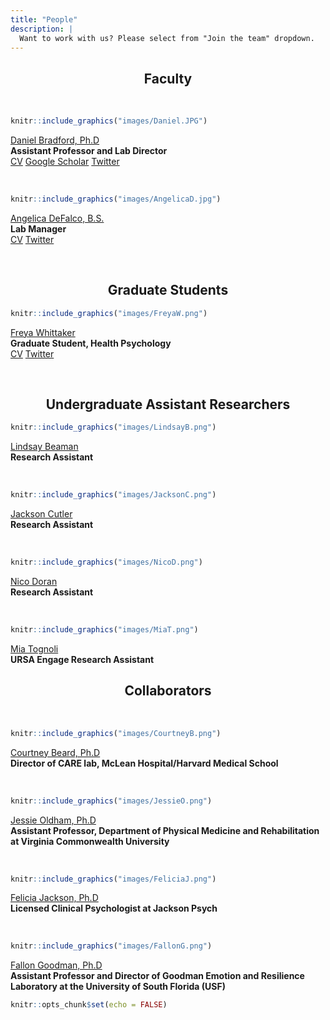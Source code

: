 ```yaml
---
title: "People"
description: |
  Want to work with us? Please select from "Join the team" dropdown.
---
```


<center>
## Faculty
</center>

<br/>

:::float-image

```r
knitr::include_graphics("images/Daniel.JPG")
```

[Daniel Bradford, Ph.D](DanielB.html) 
<br/>
**Assistant Professor and Lab Director**
<br/>
[CV](files/CVs/Bradford_CV.pdf) [Google Scholar](https://scholar.google.com/citations?user=mFzYd1sAAAAJ&hl=en) [Twitter](https://twitter.com/drdanbradford)
:::

<br/>

:::float-image

```r
knitr::include_graphics("images/AngelicaD.jpg")
```

[Angelica DeFalco, B.S.](AngelicaD.html) 
<br/>
**Lab Manager**
<br/>
[CV](files/CVs/DeFalco_CV.pdf) [Twitter](https://twitter.com/A_DeFalco11)
:::

<br/>

<center> 
## Graduate Students
</center>
:::float-image

```r
knitr::include_graphics("images/FreyaW.png")
```

[Freya Whittaker](FreyaW.html) 
<br/>
**Graduate Student, Health Psychology**
<br/>
[CV](files/CVs/Whittaker_CV.pdf) [Twitter](https://twitter.com/fmwhittaker)
:::
<br/>

<center> 
## Undergraduate Assistant Researchers
</center>
:::float-image

```r
knitr::include_graphics("images/LindsayB.png")
```
[Lindsay Beaman](LindsayB.html)
<br/>
**Research Assistant**
:::

<br/>

:::float-image

```r
knitr::include_graphics("images/JacksonC.png")
```

[Jackson Cutler](JacksonC.html)
<br/>
**Research Assistant**
:::

<br/>

:::float-image

```r
knitr::include_graphics("images/NicoD.png")
```

[Nico Doran](NicoD.html)
<br/>
**Research Assistant**
:::

<br/>

:::float-image

```r
knitr::include_graphics("images/MiaT.png")
```
[Mia Tognoli](MiaT.html)
<br/>
**URSA Engage Research Assistant**
:::

<center> 
## Collaborators
</center>

<br/>

:::float-image

```r
knitr::include_graphics("images/CourtneyB.png")
```

[Courtney Beard, Ph.D](CourtneyB.html) 
<br/>
**Director of CARE lab, McLean Hospital/Harvard Medical School**
:::

<br/>

:::float-image

```r
knitr::include_graphics("images/JessieO.png")
```

[Jessie Oldham, Ph.D](JessieO.html) 
<br/>
**Assistant Professor, Department of Physical Medicine and Rehabilitation at Virginia Commonwealth University**
:::

<br/>

:::float-image

```r
knitr::include_graphics("images/FeliciaJ.png")
```

[Felicia Jackson, Ph.D](FeliciaJ.html) 
<br/>
**Licensed Clinical Psychologist at Jackson Psych**
:::

<br/>

:::float-image

```r
knitr::include_graphics("images/FallonG.png")
```

[Fallon Goodman, Ph.D](FallonG.html) 
<br/>
**Assistant Professor and Director of Goodman Emotion and Resilience Laboratory at the University of South Florida (USF)**
:::
```r
knitr::opts_chunk$set(echo = FALSE)
```